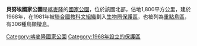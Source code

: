 {{Infobox protected area
| name = 貝努埃國家公園
| iucn_category = II
| photo =BénouéNP.jpg
| photo_caption =
| location = {{flag|Cameroon}}
| nearest_city =
| map = Cameroon
| relief = 1
| map_caption = 
| lat_d = 8
| lat_m = 20
| lat_s =
| lat_NS = N
| long_d = 13
| long_m = 50
| long_s =
| long_EW = E
| area =1,800平方公里
| established = 1968
| visitation_num =
| visitation_year =
| governing_body =
}}

'''貝努埃國家公園'''是[[喀麥隆|喀麥隆]]的[[國家公園|國家公園]]，位於該國北部，佔地1,800平方公里，建於1968年，在1981年被[[聯合國教科文組織|聯合國教科文組織]]劃入[[生物圈保護區|生物圈保護區]]，也被列為[[重點鳥區|重點鳥區]]，有306種鳥類棲息。

{{Cameroon-stub}}

[[Category:喀麥隆國家公園|Category:喀麥隆國家公園]]
[[Category:1968年設立的保護區|Category:1968年設立的保護區]]